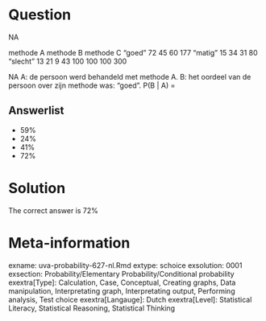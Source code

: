 Question
========

NA

methode A methode B methode C
"goed" 72 45 60 177
"matig" 15 34 31 80
"slecht" 13 21 9 43
100 100 100 300

NA
A: de persoon werd behandeld met methode A.
B: het oordeel van de persoon over zijn methode was: "goed".
P(B | A) = 

Answerlist
----------
* 59%
* 24%
* 41%
* 72%

Solution
========

The correct answer is  72% 

Meta-information
================
exname: uva-probability-627-nl.Rmd 
extype: schoice 
exsolution: 0001 
exsection: Probability/Elementary Probability/Conditional probability
exextra[Type]: Calculation, Case, Conceptual, Creating graphs, Data manipulation, Interpretating graph, Interpretating output, Performing analysis, Test choice 
exextra[Langauge]: Dutch 
exextra[Level]: Statistical Literacy, Statistical Reasoning, Statistical Thinking 
